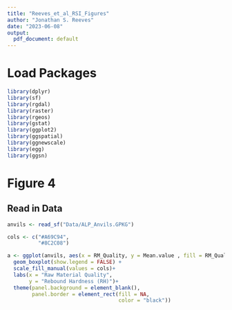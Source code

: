 ```yaml
---
title: "Reeves_et_al_RSI_Figures"
author: "Jonathan S. Reeves"
date: "2023-06-08"
output:
  pdf_document: default
---
```


# Load Packages

```r

library(dplyr)
library(sf)
library(rgdal)
library(raster)
library(rgeos)
library(gstat)
library(ggplot2)
library(ggspatial)
library(ggnewscale)
library(egg)
library(ggsn)

```


# Figure 4

## Read in Data

```r
anvils <- read_sf("Data/ALP_Anvils.GPKG")
```

```r

cols <- c("#A69C94", 
          "#8C2C08")

a <- ggplot(anvils, aes(x = RM_Quality, y = Mean.value , fill = RM_Quality)) + 
  geom_boxplot(show.legend = FALSE) + 
  scale_fill_manual(values = cols)+
  labs(x = "Raw Material Quality",
       y = "Rebound Hardness (RH)")+
  theme(panel.background = element_blank(),
        panel.border = element_rect(fill = NA,
                                    color = "black"))
```
